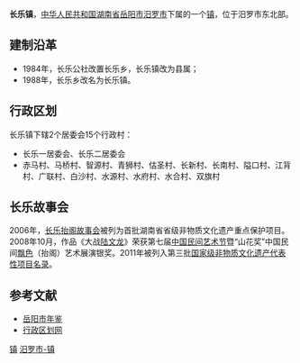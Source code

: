 {{中国乡级行政区<!---乡级行政区专用模板--->
|行政区全称 = 长乐镇
|景观照片文件名 = 
|景观照片描述 = 
|位置图文件名 = 
|位置图描述 = 
|汉语拼音 = 
|通用拼音 = 
|上级行政区 = [[湖南省|湖南省]][[岳阳市|岳阳市]][[汨罗市|汨罗市]]
|行政区类别 = 镇
|行政区划代码 = 430681110
|建置时间 = 1984年
|政府驻地 = 长乐街
|地理坐标 = 
|毗邻 = 
|行政区划 = 17
|村委会 = 15
|居委会 = 2
|总面积 = 57平方公里
|户籍人口 = 3.1万
|户籍人口年份 = 2009
|常住人口 = 
|常住人口年份 = 
|人口密度 = 
|GDP = 
|GDP年份 = 
|邮政编码 =  
|电话区号 = 
|时区 = UTC+8（[[东八区|东八区]]）
|官方网站 = 
|网站名称 = 
}}
'''长乐镇'''，[[中华人民共和国|中华人民共和国]][[湖南省|湖南省]][[岳阳市|岳阳市]][[汨罗市|汨罗市]]下属的一个[[镇|镇]]，位于汨罗市东北部。

==建制沿革==
*1984年，长乐公社改置长乐乡，长乐镇改为县属；
*1988年，长乐乡改名为长乐镇。

==行政区划==
长乐镇下辖2个居委会15个行政村：
*长乐一居委会、长乐二居委会
*赤马村、马桥村、智源村、青狮村、估圣村、长新村、长南村、隘口村、江背村、广联村、白沙村、水源村、水府村、水合村、双旗村

==长乐故事会==
2006年，[[长乐抬阁故事会|长乐抬阁故事会]]被列为首批湖南省省级非物质文化遗产重点保护项目。2008年10月，作品《大战[[陆文龙|陆文龙]]》荣获第七届[[中国民间艺术节|中国民间艺术节]]暨“山花奖”中国民间[[飘色|飘色]]（抬阁）艺术展演银奖。2011年被列入第三批[[国家级非物质文化遗产代表性项目名录|国家级非物质文化遗产代表性项目名录]]。

==参考文献==
*[http://www.yysqw.gov.cn/Html/10/1/34/4/95051.html 岳阳市年鉴]{{dead link|date=2018年5月 |bot=InternetArchiveBot |fix-attempted=yes }}
*[http://www.xzqh.org/html/2011/0615/25068.html 行政区划网]{{dead link|date=2018年5月 |bot=InternetArchiveBot |fix-attempted=yes }}

{{汨罗市行政区划}}

[[Category:汨罗市行政区划|镇]]
[[Category:岳阳乡镇|汨罗市-镇]]